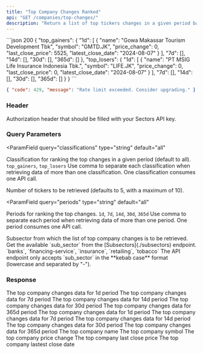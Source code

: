 ```yaml
---
title: "Top Company Changes Ranked"
api: "GET /companies/top-changes/"
description: "Return a list of top tickers changes in a given period based on certain classification (top_gainers or top_losers)"
---
```


<ResponseExample>
```json 200
{
  "top_gainers": {
    "1d": [
      {
        "name": "Gowa Makassar Tourism Development Tbk",
        "symbol": "GMTD.JK",
        "price_change": 0,
        "last_close_price": 5525,
        "latest_close_date": "2024-08-07"
      }
    ],
    "7d": [],
    "14d": [],
    "30d": [],
    "365d": []
  },
  "top_losers": {
    "1d": [
      {
        "name": "PT MSIG Life Insurance Indonesia Tbk.",
        "symbol": "LIFE.JK",
        "price_change": 0,
        "last_close_price": 0,
        "latest_close_date": "2024-08-07"
      }
    ],
    "7d": [],
    "14d": [],
    "30d": [],
    "365d": []
  }
}
```

```json 429
{ "code": 429, "message": "Rate limit exceeded. Consider upgrading." }
```

</ResponseExample>

### Header

<ParamField header="Authorization" type="string" required>
  Authorization header that should be filled with your Sectors API key.
</ParamField>

### Query Parameters

<ParamField
  query="classifications"
  type="string"
  default="all"
>
  Classification for ranking the top changes in a given period (default to all).
  <AccordionGroup>
    <Accordion title="Available classifications">
      `top_gainers`, `top_losers`
    </Accordion>
    <Accordion title="Format">
      Use comma to separate each classification when retrieving data of more
      than one classification.
    </Accordion>
    <Accordion title="API call consumption">
      One classification consumes one API call.
    </Accordion>
  </AccordionGroup>
</ParamField>

<ParamField query="n_stock" type="integer" default="5">
  Number of tickers to be retrieved (defaults to 5, with a maximum of 10).
</ParamField>

<ParamField
  query="periods"
  type="string"
  default="all"
>
  Periods for ranking the top changes.
  <AccordionGroup>
    <Accordion title="Available periods">
      `1d`, `7d`, `14d`, `30d`, `365d`
    </Accordion>
    <Accordion title="Format">
      Use comma to separate each period when retrieving data of more
      than one period.
    </Accordion>
    <Accordion title="API call consumption">
      One period consumes one API call.
    </Accordion>
  </AccordionGroup>
</ParamField>

<ParamField query="sub_sector" type="string">
  Subsector from which the list of top company changes is to be retrieved.
  <AccordionGroup>
    <Accordion title="Get the available sub_sector">
      Get the available `sub_sector` from the [Subsectors](./subsectors)
      endpoint.
    </Accordion>
    <Accordion title="Examples of the sub_sector">
      `banks`, `financing-service`, `insurance`, `retailing`, `tobacco`
    </Accordion>
    <Accordion title="Format">
      The API endpoint only accepts `sub_sector` in the **kebab case** format
      (lowercase and separated by "-").
    </Accordion>
  </AccordionGroup>
</ParamField>

### Response

<ResponseField name="top_gainers" type="PeriodData">
  <Expandable title="properties">
    <ResponseField name="PeriodData.1d" type="Data[]">
      The top company changes data for 1d period
    </ResponseField>
    <ResponseField name="PeriodData.7d" type="Data[]">
      The top company changes data for 7d period
    </ResponseField>
    <ResponseField name="PeriodData.14d" type="Data[]">
      The top company changes data for 14d period
    </ResponseField>
    <ResponseField name="PeriodData.30d" type="Data[]">
      The top company changes data for 30d period
    </ResponseField>
    <ResponseField name="PeriodData.365d" type="Data[]">
      The top company changes data for 365d period
    </ResponseField>
  </Expandable>
</ResponseField>

<ResponseField name="top_losers" type="PeriodData">
  <Expandable title="properties">
    <ResponseField name="PeriodData.1d" type="Data[]">
      The top company changes data for 1d period
    </ResponseField>
    <ResponseField name="PeriodData.7d" type="Data[]">
      The top company changes data for 7d period
    </ResponseField>
    <ResponseField name="PeriodData.14d" type="Data[]">
      The top company changes data for 14d period
    </ResponseField>
    <ResponseField name="PeriodData.30d" type="Data[]">
      The top company changes data for 30d period
    </ResponseField>
    <ResponseField name="PeriodData.365d" type="Data[]">
      The top company changes data for 365d period
    </ResponseField>
  </Expandable>
</ResponseField>

<ResponseField name="data" type="Data">
  <Expandable title="properties">
    <ResponseField name="Data.name" type="strubg">
      The top company name
    </ResponseField>
    <ResponseField name="Data.symbol" type="string">
      The top company symbol
    </ResponseField>
    <ResponseField name="Data.price_change" type="float">
      The top company price change
    </ResponseField>
    <ResponseField name="Data.last_close_price" type="integer">
      The top company last close price
    </ResponseField>
    <ResponseField name="Data.latest_close_date" type="string">
      The top company lastest close date
    </ResponseField>
  </Expandable>
</ResponseField>